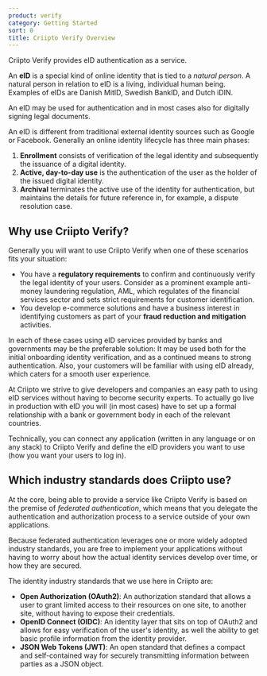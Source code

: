 ```yaml
---
product: verify
category: Getting Started
sort: 0
title: Criipto Verify Overview
---
```


Criipto Verify provides eID authentication as a service.

<Highlight icon="file-lines">

An **eID** is a special kind of online identity that is tied to a _natural person_. A natural person in relation to eID is a living, individual human being. Examples of eIDs are Danish MitID, Swedish BankID, and Dutch iDIN.

An eID may be used for authentication and in most cases also for digitally signing legal documents.

</Highlight>

An eID is different from traditional external identity sources such as Google or Facebook. Generally an online identity lifecycle has three main phases:

1. **Enrollment** consists of verification of the legal identity and subsequently the issuance of a digital identity.
2. **Active, day-to-day use** is the authentication of the user as the holder of the issued digital identity.
3. **Archival** terminates the active use of the identity for authentication, but maintains the details for future reference in, for example, a dispute resolution case.

## Why use Criipto Verify?

Generally you will want to use Criipto Verify when one of these scenarios fits your situation:

- You have a **regulatory requirements** to confirm and continuously verify the legal identity of your users. Consider as a prominent example anti-money laundering regulation, AML, which regulates of the financial services sector and sets strict requirements for customer identification.
- You develop e-commerce solutions and have a business interest in identifying customers as part of your **fraud reduction and mitigation** activities.

In each of these cases using eID services provided by banks and governments may be the preferable solution: It may be used both for the initial onboarding identity verification, and as a continued means to strong authentication. Also, your customers will be familiar with using eID already, which caters for a smooth user experience.

At Criipto we strive to give developers and companies an easy path to using eID services without having to become security experts. To actually go live in production with eID you will (in most cases) have to set up a formal relationship with a bank or government body in each of the relevant countries.

Technically, you can connect any application (written in any language or on any stack) to Criipto Verify and define the eID providers you want to use (how you want your users to log in).

## Which industry standards does Criipto use?

At the core, being able to provide a service like Criipto Verify is based on the premise of _federated authentication_, which means that you delegate the authentication and authorization process to a service outside of your own applications.

Because federated authentication leverages one or more widely adopted industry standards, you are free to implement your applications without having to worry about how the actual identity services develop over time, or how they are secured.

The identity industry standards that we use here in Criipto are:

- **Open Authorization (OAuth2)**: An authorization standard that allows a user to grant limited access to their resources on one site, to another site, without having to expose their credentials.
- **OpenID Connect (OIDC)**: An identity layer that sits on top of OAuth2 and allows for easy verification of the user's identity, as well the ability to get basic profile information from the identity provider.
- **JSON Web Tokens (JWT)**: An open standard that defines a compact and self-contained way for securely transmitting information between parties as a JSON object.
